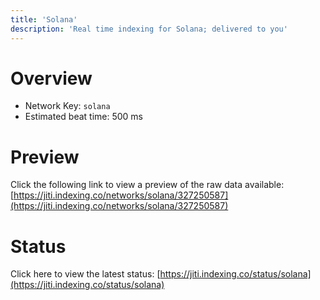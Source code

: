 ```yaml
---
title: 'Solana'
description: 'Real time indexing for Solana; delivered to you'
---
```


# Overview
- Network Key: `solana`
- Estimated beat time: 500 ms

# Preview
Click the following link to view a preview of the raw data available: [https://jiti.indexing.co/networks/solana/327250587](https://jiti.indexing.co/networks/solana/327250587)

# Status
Click here to view the latest status: [https://jiti.indexing.co/status/solana](https://jiti.indexing.co/status/solana)
